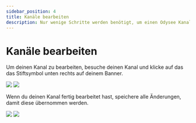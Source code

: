 ```yaml
---
sidebar_position: 4
title: Kanäle bearbeiten
description: Nur wenige Schritte werden benötigt, um einen Odysee Kanal zu bearbeiten, hier erfährst du wie es geht.
---
```


# Kanäle bearbeiten

Um deinen Kanal zu bearbeiten, besuche deinen Kanal und klicke auf das das Stiftsymbol unten rechts auf deinem Banner.

![](/img/de/edit_channel_arrow_light.png#light)
![](/img/de/edit_channel_arrow_dark.png#dark)

Wenn du deinen Kanal fertig bearbeitet hast, speichere alle Änderungen, damit diese übernommen werden.

![](/img/de/edit_channel_submit_arrow_light.png#light)
![](/img/de/edit_channel_submit_arrow_dark.png#dark)
